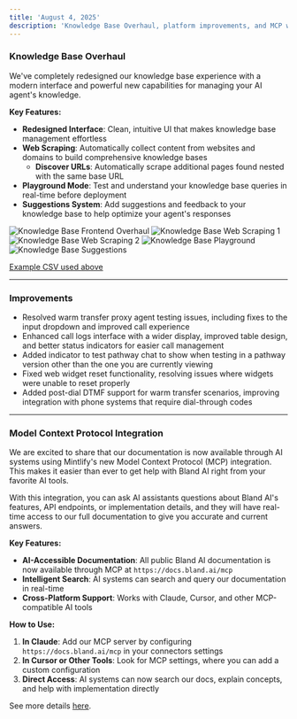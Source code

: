 ```yaml
---
title: 'August 4, 2025'
description: 'Knowledge Base Overhaul, platform improvements, and MCP with Bland documentation'
---
```


### Knowledge Base Overhaul

We've completely redesigned our knowledge base experience with a modern interface and powerful new capabilities for managing your AI agent's knowledge.

**Key Features:**
- **Redesigned Interface**: Clean, intuitive UI that makes knowledge base management effortless
- **Web Scraping**: Automatically collect content from websites and domains to build comprehensive knowledge bases
    - **Discover URLs**: Automatically scrape additional pages found nested with the same base URL
- **Playground Mode**: Test and understand your knowledge base queries in real-time before deployment
- **Suggestions System**: Add suggestions and feedback to your knowledge base to help optimize your agent's responses

<Tabs>
  <Tab title="Knowledge Bases">
    <img 
      src="../changelog_assets/08_04_2025/kb.jpeg" 
      style={{ width: "100%", borderRadius: "0.5rem", marginTop: "1rem", marginBottom: "1rem" }}
      alt="Knowledge Base Frontend Overhaul"
    />
  </Tab>
  <Tab title="Web Scraping">
    <img 
      src="../changelog_assets/08_04_2025/web_scraping_1.jpeg" 
      style={{ width: "100%", borderRadius: "0.5rem", marginTop: "1rem", marginBottom: "1rem" }}
      alt="Knowledge Base Web Scraping 1"
    />
    <img 
      src="../changelog_assets/08_04_2025/web_scraping_2.jpeg" 
      style={{ width: "100%", borderRadius: "0.5rem", marginTop: "1rem", marginBottom: "1rem" }}
      alt="Knowledge Base Web Scraping 2"
    /> 
  </Tab>
  <Tab title="Playground">
    <img 
      src="../changelog_assets/08_04_2025/playground.jpeg" 
      style={{ width: "100%", borderRadius: "0.5rem", marginTop: "1rem", marginBottom: "1rem" }}
      alt="Knowledge Base Playground"
    /> 
  </Tab>
  <Tab title="Suggestions">
    <img 
      src="../changelog_assets/08_04_2025/suggestions.jpeg" 
      style={{ width: "100%", borderRadius: "0.5rem", marginTop: "1rem", marginBottom: "1rem" }}
      alt="Knowledge Base Suggestions"
    /> 
  </Tab>
</Tabs>

[Example CSV used above](../changelog_assets/08_04_2025/florist_kb.csv)

---

### Improvements

- Resolved warm transfer proxy agent testing issues, including fixes to the input dropdown and improved call experience
- Enhanced call logs interface with a wider display, improved table design, and better status indicators for easier call management
- Added indicator to test pathway chat to show when testing in a pathway version other than the one you are currently viewing
- Fixed web widget reset functionality, resolving issues where widgets were unable to reset properly
- Added post-dial DTMF support for warm transfer scenarios, improving integration with phone systems that require dial-through codes

---

### Model Context Protocol Integration

We are excited to share that our documentation is now available through AI systems using Mintlify's new Model Context Protocol (MCP) integration. This makes it easier than ever to get help with Bland AI right from your favorite AI tools.

With this integration, you can ask AI assistants questions about Bland AI's features, API endpoints, or implementation details, and they will have real-time access to our full documentation to give you accurate and current answers.

**Key Features:**
- **AI-Accessible Documentation**: All public Bland AI documentation is now available through MCP at `https://docs.bland.ai/mcp`
- **Intelligent Search**: AI systems can search and query our documentation in real-time
- **Cross-Platform Support**: Works with Claude, Cursor, and other MCP-compatible AI tools

**How to Use:**
1. **In Claude**: Add our MCP server by configuring `https://docs.bland.ai/mcp` in your connectors settings
2. **In Cursor or Other Tools**: Look for MCP settings, where you can add a custom configuration
3. **Direct Access**: AI systems can now search our docs, explain concepts, and help with implementation directly

See more details [here](https://mintlify.com/docs/ai/model-context-protocol).